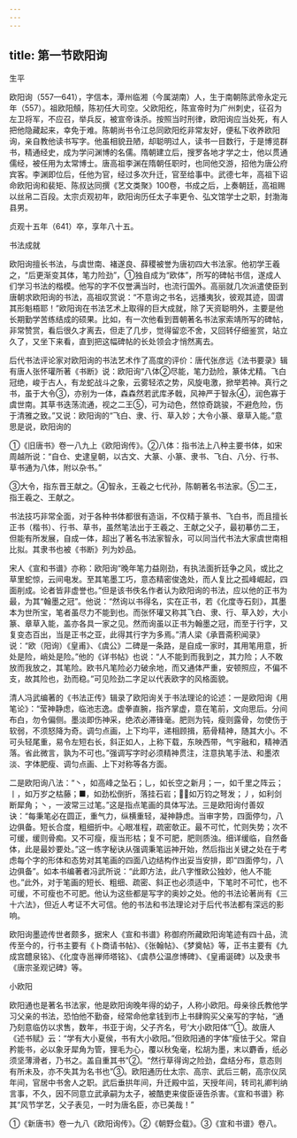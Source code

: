 ```yaml
---
---
---
```

title: 第一节欧阳询
---



生平

欧阳询（557—641），字信本，潭州临湘（今属湖南）人，生于南朝陈武帝永定元年（557）。祖欧阳頠，陈初任大司空。父欧阳纥，陈宣帝时为广州刺史，征召为左卫将军，不应召，举兵反，被宣帝诛杀。按照当时刑律，欧阳询应当处死，有人把他隐藏起来，幸免于难。陈朝尚书令江总同欧阳纥非常友好，便私下收养欧阳询，亲自教他读书写字。他虽相貌丑陋，却聪明过人，读书一目数行，于是博览群书，精通经史，成为学问渊博的名儒。隋朝建立后，搜罗各地才学之士，他以贯通儒经，被任用为太常博士。唐高祖李渊在隋朝任职时，也同他交游，招他为唐公府宾客。李渊即位后，任他为官，经过多次升迁，官至给事中。武德七年，高祖下诏命欧阳询和裴矩、陈叔达同撰《艺文类聚》100卷，书成之后，上奏朝廷，高祖赐以丝帛二百段。太宗贞观初年，欧阳询历任太子率更令、弘文馆学士之职，封渤海县男。

贞观十五年（641）卒，享年八十五。

书法成就

欧阳询擅长书法，与虞世南、褚遂良、薛稷被誉为唐初四大书法家。他初学王羲之，“后更渐变其体，笔力险劲”，①独自成为“欧体”，所写的碑帖书信，遂成人们学习书法的楷模。他写的字不仅誉满当时，也流行国外。高丽就几次派遣使臣到唐朝求欧阳询的书法，高祖叹赏说：“不意询之书名，远播夷狄，彼观其迹，固谓其形魁梧耶！”欧阳询在书法艺术上取得的巨大成就，除了天资聪明外，主要是他长期勤学苦练结成的硕果。比如，有一次他看到晋朝著名书法家索靖所写的碑帖，非常赞赏，看后很久才离去，但走了几步，觉得留恋不舍，又回转仔细鉴赏，站立久了，又坐下来看，直到把这幅碑帖的长处领会才悄然离去。

后代书法评论家对欧阳询的书法艺术作了高度的评价：唐代张彦远《法书要录》辑有唐人张怀瓘所著《书断》说：欧阳询“八体②尽能，笔力劲险，篆体尤精。飞白冠绝，峻于古人，有龙蛇战斗之象，云雾轻浓之势，风旋电激，掀举若神。真行之书，虽于大令③，亦别为一体，森森然若武库矛戟，风神严于智永④，润色寡于虞世南。其草书迭荡流通，视之二王⑤，可为动色，然惊奇跳骏，不避危险，伤于清雅之致。”又说：欧阳询的“飞白、隶、行、草入妙；大令小篆、章草入能。”意思是说，欧阳询的

①《旧唐书》卷一八九上《欧阳询传》。②八体：指书法上八种主要书体，如宋周越所说：“自仓、史逮皇朝，以古文、大篆、小篆、隶书、飞白、八分、行书、草书通为八体，附以杂书。”

③大令，指东晋王献之。④智永，王羲之七代孙，陈朝著名书法家。⑤二王，指王羲之、王献之。

书法技巧非常全面，对于各种书体都很有造诣，不仅精于篆书、飞白书，而且擅长正书（楷书）、行书、草书，虽然笔法出于王羲之、王献之父子，最初摹仿二王，但能有所发展，自成一体，超出了著名书法家智永，可以同当代书法大家虞世南相比拟。其隶书也被《书断》列为妙品。

宋人《宣和书谱》亦称：欧阳询“晚年笔力益刚劲，有执法面折廷争之风，或比之草里蛇惊，云间电发。至其笔墨工巧，意态精密俊逸处，而人复比之孤峰崛起，四面削成。论者皆非虚誉也。”但是该书佚名作者认为欧阳询的书法，应以他的正书为最，为其“翰墨之冠”。他说：“然询以书得名，实在正书，若《化度寺石刻》，其墨本为世所宝，笔者虽尽力不能到也。而张怀瓘又称其飞白、隶、行、草入妙，大小篆、章草入能，盖亦各具一家之见。然而询虽以正书为翰墨之冠，而至于行字，又复变态百出，当是正书之亚，此得其行字为多焉。”清人梁《承晋斋积闻录》说：“欧（阳询）《皇甫》、《虞公》二碑是一条路，是自成一家时，其用笔用意，折处是险，峭处是险。”他的《详书帖》也说：“人不能到而我到之，其力险；人不敢放而我放之，其笔险。欧书凡笔险必力破余地，而又通体严重，安顿照应，不偏不支，故其险也，劲而稳。”可见险劲二字足以代表欧字的风格面貌。

清人冯武编著的《书法正传》辑录了欧阳询关于书法理论的论述：一是欧阳询《用笔论》：“莹神静虑，临池志逸。虚拳直腕，指齐掌虚，意在笔前，文向思后。分间布白，勿令偏侧。墨淡即伤神采，绝浓必滞锋毫。肥则为钝，瘦则露骨，勿使伤于软弱，不须怒降为奇。调匀点画，上下均平，递相顾揖，筋骨精神，随其大小。不可头轻尾重，易令左短右长，斜正如人，上称下载，东映西带，气宇融和，精神洒落。省此微言，孰为不可也。”强调写字时必须精神贯注，注意执笔手法、和墨浓淡、字体肥瘦、调匀点画、上下对称等各方面。

二是欧阳询八法：“丶，如高峰之坠石；乚，如长空之新月；一，如千里之阵云；丨，如万岁之枯藤；■，如劲松倒折，落挂石岩；，如万钧之弩发；丿，如利剑断犀角；丶，一波常三过笔。”这是指点笔画的具体写法。三是欧阳询付善奴诀：“每秉笔必在圆正，重气力，纵横重轻，凝神静虑。当审字势，四面停匀，八边俱备。短长合度，粗细折中。心眼准程，疏密欹正。最不可忙，忙则失势；次不可缓，缓则骨痴。又不可瘦，瘦当形枯；复不可肥，肥则质浊。细详缓临，自然备体，此是最妙要处。”这一练字秘诀从强调秉笔运神开始，然后指出关键之处在于考虑每个字的形体和态势对其笔画的四面八边结构作出妥当安排，即“四面停匀，八边俱备”。如本书编著者冯武所说：“此即方法，此八字惟欧公独妙，他人不能也。”此外，对于笔画的短长、粗细、疏密、斜正也必须适中，下笔时不可忙，也不可缓，不可瘦也不可肥。他认为这些都是写字的奥妙之处。他的书法论著尚有《三十六法》，但近人考证不大可信。他的书法和书法理论对于后代书法都有深远的影响。

欧阳询墨迹传世者颇多，据宋人《宣和书谱》称御府所藏欧阳询笔迹有四十品，流传至今的，行书主要有《卜商请书帖》、《张翰帖》、《梦奠帖》等，正书主要有《九成宫醴泉铭》、《化度寺邕禅师塔铭》、《虞恭公温彦博碑》、《皇甫诞碑》以及隶书《唐宗圣观记碑》等。

小欧阳

欧阳通也是著名书法家，他是欧阳询晚年得的幼子，人称小欧阳。母亲徐氏教他学习父亲的书法，恐怕他不勤奋，经常命他拿钱到市上书肆购买父亲写的字帖，“通乃刻意临仿以求售，数年，书亚于询，父子齐名，号‘大小欧阳体’”①。故唐人《述书赋》云：“学有大小夏侯，书有大小欧阳。”但欧阳通的字体“瘦怯于父。常自矜能书，必以象牙犀角为管，狸毛为心，覆以秋兔毫，松胡为墨，末以麝香，纸必须坚薄滑者，乃书之。盖自重其书”②。“然行草得询之险劲，盘结分布，意态则有所未及，亦不失其为名书也”③。欧阳通历仕太宗、高宗、武后三朝，高宗仪凤年间，官居中书舍人之职。武后垂拱年间，升迁殿中监，天授年间，转司礼卿判纳言事，不久，因不同意立武承嗣为太子，被酷吏来俊臣诬告杀害。《宣和书谱》称其“风节学艺，父子表见，一时为唐名臣，亦已美哉！”

①《新唐书》卷一九八《欧阳询传》。②《朝野佥载》。③《宣和书谱》卷八。